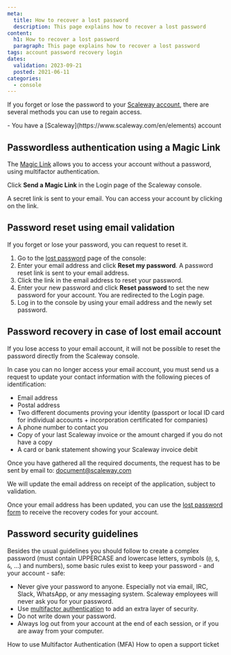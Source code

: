```yaml
---
meta:
  title: How to recover a lost password
  description: This page explains how to recover a lost password
content:
  h1: How to recover a lost password
  paragraph: This page explains how to recover a lost password
tags: account password recovery login
dates:
  validation: 2023-09-21
  posted: 2021-06-11
categories:
  - console
---
```


If you forget or lose the password to your [Scaleway account](https://console.scaleway.com), there are several methods you can use to regain access.

<Message type="requirement">
  - You have a [Scaleway](https://www.scaleway.com/en/elements) account
</Message>

## Passwordless authentication using a Magic Link

The [Magic Link](/console/my-account/how-to/sign-in-with-magic-link/) allows you to access your account without a password, using multifactor authentication.

Click **Send a Magic Link** in the Login page of the Scaleway console.

<Lightbox src="scaleway-send-a-magic-link.webp" />

A secret link is sent to your email. You can access your account by clicking on the link.

## Password reset using email validation

If you forget or lose your password, you can request to reset it.

1. Go to the [lost password](https://console.scaleway.com/forgot-password/) page of the console:
    <Lightbox src="scaleway-forgotten-password-screen.webp" />
2. Enter your email address and click **Reset my password**. A password reset link is sent to your email address.
3. Click the link in the email address to reset your password.
4. Enter your new password and click **Reset password** to set the new password for your account. You are redirected to the Login page.
    <Lightbox src="scaleway-password-reset.webp" />
5. Log in to the console by using your email address and the newly set password.

## Password recovery in case of lost email account

If you lose access to your email account, it will not be possible to reset the password directly from the Scaleway console.

In case you can no longer access your email account, you must send us a request to update your contact information with the following pieces of identification:

* Email address
* Postal address
* Two different documents proving your identity (passport or local ID card for individual accounts + incorporation certificated for companies)
* A phone number to contact you
* Copy of your last Scaleway invoice or the amount charged if you do not have a copy
* A card or bank statement showing your Scaleway invoice debit

Once you have gathered all the required documents, the request has to be sent by email to: [document@scaleway.com](mailto:document@scaleway.com)

We will update the email address on receipt of the application, subject to validation.

Once your email address has been updated, you can use the [lost password form](https://console.scaleway.com/forgot-password) to receive the recovery codes for your account.

## Password security guidelines

Besides the usual guidelines you should follow to create a complex password (must contain UPPERCASE and lowercase letters, symbols (`@`, `$`, `&`, …) and numbers), some basic rules exist to keep your password - and your account - safe:

  - Never give your password to anyone. Especially not via email, IRC, Slack, WhatsApp, or any messaging system. Scaleway employees will never ask you for your password.
  - Use [multifactor authentication](https://console.scaleway.com/account/profile) to add an extra layer of security.
  - Do not write down your password.
  - Always log out from your account at the end of each session, or if you are away from your computer.


<Navigation title="See Also">
  <PreviousButton to="/console/my-account/how-to/use-2fa">How to use Multifactor Authentication (MFA)</PreviousButton>
  <NextButton to="/console/my-account/how-to/open-a-support-ticket/">How to open a support ticket</NextButton>
</Navigation>
